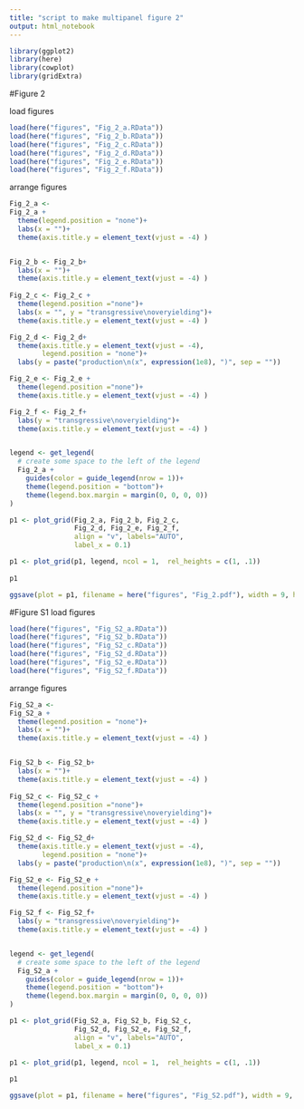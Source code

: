 ```yaml
---
title: "script to make multipanel figure 2"
output: html_notebook
---
```


```r
library(ggplot2)
library(here)
library(cowplot)
library(gridExtra)
```
#Figure 2

load figures
```r

load(here("figures", "Fig_2_a.RData"))
load(here("figures", "Fig_2_b.RData"))
load(here("figures", "Fig_2_c.RData"))
load(here("figures", "Fig_2_d.RData"))
load(here("figures", "Fig_2_e.RData"))
load(here("figures", "Fig_2_f.RData"))
```


arrange figures
```r
Fig_2_a <- 
Fig_2_a +
  theme(legend.position = "none")+
  labs(x = "")+
  theme(axis.title.y = element_text(vjust = -4) )


Fig_2_b <- Fig_2_b+
  labs(x = "")+
  theme(axis.title.y = element_text(vjust = -4) )
  
Fig_2_c <- Fig_2_c +
  theme(legend.position ="none")+
  labs(x = "", y = "transgressive\noveryielding")+
  theme(axis.title.y = element_text(vjust = -4) )

Fig_2_d <- Fig_2_d+
  theme(axis.title.y = element_text(vjust = -4),
        legend.position = "none")+
  labs(y = paste("production\n(x", expression(1e8), ")", sep = ""))

Fig_2_e <- Fig_2_e +
  theme(legend.position ="none")+
  theme(axis.title.y = element_text(vjust = -4) )

Fig_2_f <- Fig_2_f+
  labs(y = "transgressive\noveryielding")+
  theme(axis.title.y = element_text(vjust = -4) )


legend <- get_legend(
  # create some space to the left of the legend
  Fig_2_a + 
    guides(color = guide_legend(nrow = 1))+
    theme(legend.position = "bottom")+
    theme(legend.box.margin = margin(0, 0, 0, 0))
)

p1 <- plot_grid(Fig_2_a, Fig_2_b, Fig_2_c, 
                Fig_2_d, Fig_2_e, Fig_2_f, 
                align = "v", labels="AUTO",
                label_x = 0.1)

p1 <- plot_grid(p1, legend, ncol = 1,  rel_heights = c(1, .1))
         
p1

ggsave(plot = p1, filename = here("figures", "Fig_2.pdf"), width = 9, height = 6)


```

#Figure S1
load figures
```r
load(here("figures", "Fig_S2_a.RData"))
load(here("figures", "Fig_S2_b.RData"))
load(here("figures", "Fig_S2_c.RData"))
load(here("figures", "Fig_S2_d.RData"))
load(here("figures", "Fig_S2_e.RData"))
load(here("figures", "Fig_S2_f.RData"))
```


arrange figures
```r
Fig_S2_a <- 
Fig_S2_a +
  theme(legend.position = "none")+
  labs(x = "")+
  theme(axis.title.y = element_text(vjust = -4) )


Fig_S2_b <- Fig_S2_b+
  labs(x = "")+
  theme(axis.title.y = element_text(vjust = -4) )
  
Fig_S2_c <- Fig_S2_c +
  theme(legend.position ="none")+
  labs(x = "", y = "transgressive\noveryielding")+
  theme(axis.title.y = element_text(vjust = -4) )

Fig_S2_d <- Fig_S2_d+
  theme(axis.title.y = element_text(vjust = -4),
        legend.position = "none")+
  labs(y = paste("production\n(x", expression(1e8), ")", sep = ""))

Fig_S2_e <- Fig_S2_e +
  theme(legend.position ="none")+
  theme(axis.title.y = element_text(vjust = -4) )

Fig_S2_f <- Fig_S2_f+
  labs(y = "transgressive\noveryielding")+
  theme(axis.title.y = element_text(vjust = -4) )


legend <- get_legend(
  # create some space to the left of the legend
  Fig_S2_a + 
    guides(color = guide_legend(nrow = 1))+
    theme(legend.position = "bottom")+
    theme(legend.box.margin = margin(0, 0, 0, 0))
)

p1 <- plot_grid(Fig_S2_a, Fig_S2_b, Fig_S2_c, 
                Fig_S2_d, Fig_S2_e, Fig_S2_f, 
                align = "v", labels="AUTO",
                label_x = 0.1)

p1 <- plot_grid(p1, legend, ncol = 1,  rel_heights = c(1, .1))
         
p1

ggsave(plot = p1, filename = here("figures", "Fig_S2.pdf"), width = 9, height = 6)


```
